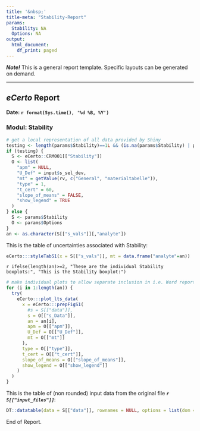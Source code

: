 ```yaml
---
title: '&nbsp;'
title-meta: "Stability-Report"
params:
  Stability: NA
  Options: NA
output:
  html_document:
    df_print: paged
---
```


***Note!*** 
This is a general report template. Specific layouts can be generated on demand.

---

## ***eCerto*** Report

**Date: `r format(Sys.time(), '%d %B, %Y')`**

### Modul: Stability

```r
# get a local representation of all data provided by Shiny
testing <- length(params$Stability)==1L && (is.na(params$Stability) | params$Stability=="NA")
if (testing) {
  S <- eCerto::CRM001[["Stability"]]
  O <- list(
    "apm" = NULL,
    "U_Def" = input$s_sel_dev,
    "mt" = getValue(rv, c("General", "materialtabelle")),
    "type" = 1,
    "t_cert" = 60,
    "slope_of_means" = FALSE,
    "show_legend" = TRUE
  )
} else {
  S <- params$Stability
  O <- params$Options
}
an <- as.character(S[["s_vals"]][,"analyte"])
```

This is the table of uncertainties associated with Stability:

```r
eCerto:::styleTabS1(x = S[["s_vals"]], mt = data.frame("analyte"=an))
```

`r ifelse(length(an)>=2, "These are the individual Stability boxplots:", "This is the Stability boxplot:")`

```r
# make individual plots to allow separate inclusion in i.e. Word reports
for (i in 1:length(an)) {
  try(
    eCerto:::plot_lts_data(
      x = eCerto:::prepFigS1(
        #s = S[["data"]],
        s = O[["s_Data"]],
        an = an[i],
        apm = O[["apm"]],
        U_Def = O[["U_Def"]],
        mt = O[["mt"]]
      ),
      type = O[["type"]],
      t_cert = O[["t_cert"]],
      slope_of_means = O[["slope_of_means"]],
      show_legend = O[["show_legend"]]
    )
  )
}
```

This is the table of (non rounded) input data from the original file ***`r S[["input_files"]]`***:

```r
DT::datatable(data = S[["data"]], rownames = NULL, options = list(dom = "t", paging = FALSE))
```

End of Report.